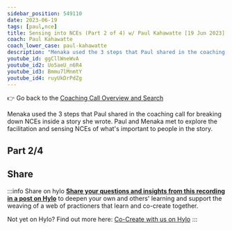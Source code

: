```yaml
---
sidebar_position: 549110
date: 2023-06-19
tags: [paul,nce]
title: Sensing into NCEs (Part 2 of 4) w/ Paul Kahawatte [19 Jun 2023]
coach: Paul Kahawatte
coach_lower_case: paul-kahawatte
description: "Menaka used the 3 steps that Paul shared in the coaching call for breaking down NCEs inside a story she wrote. Paul and Menaka met to explore the facilitation and sensing NCEs of what's important to people in the story. "
youtube_id: ggCllWneWvA
youtube_id2: Uo5aeU_n6R4
youtube_id3: Bmmu7lMnmtY
youtube_id4: ruyUkDrPdZg
---
```




:point_right: Go back to the [Coaching Call Overview and Search](/coaching-calls)  

Menaka used the 3 steps that Paul shared in the coaching call for breaking down NCEs inside a story she wrote. Paul and Menaka met to explore the facilitation and sensing NCEs of what's important to people in the story.

## Part 2/4

<LiteYouTubeEmbed
              id={frontMatter.youtube_id2}
              params="autoplay=1&autohide=1&showinfo=0&rel=0"
              title={frontMatter.title}
              poster="maxresdefault"
              webp
            />

## Share

:::info Share on hylo
**[Share your questions and insights from this recording in a post on Hylo](https://www.hylo.com/groups/convergent-facilitation/create/post?newPostType=discussion)** to deepen your own and others' learning and support the weaving of a web of practioners that learn and co-create together.

Not yet on Hylo? Find out more here: [Co-Create with us on Hylo](/engage/platforms-and-co-creation/co-create-on-hylo)
:::
